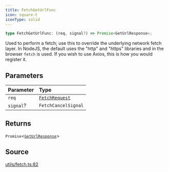 ```yaml
---
title: FetchGetUrlFunc
icon: square-t
iconType: solid
---
```


```ts
type FetchGetUrlFunc: (req, signal?) => Promise<GetUrlResponse>;
```

Used to perform a fetch; use this to override the underlying network fetch layer. In NodeJS, the default uses the
"http" and "https" libraries and in the browser `fetch` is used. If you wish to use Axios, this is how you would
register it.

## Parameters

| Parameter | Type |
| :------ | :------ |
| `req` | [`FetchRequest`](/sdk/content/classes/FetchRequest) |
| `signal`? | `FetchCancelSignal` |

## Returns

`Promise`\<[`GetUrlResponse`](/sdk/content/type-aliases/GetUrlResponse)\>

## Source

[utils/fetch.ts:82](https://github.com/dominant-strategies/quais.js/blob/c523dd62336b397db22e917054b8a36177cabf46/src/utils/fetch.ts#L82)

